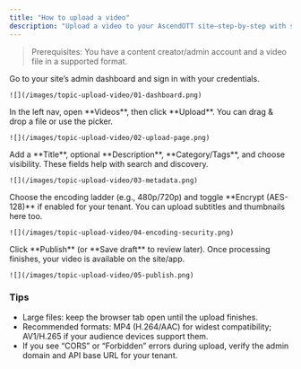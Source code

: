 ---
title: "How to upload a video"
description: "Upload a video to your AscendOTT site—step-by-step with screenshots."
---

> Prerequisites: You have a content creator/admin account and a video file in a supported format.

<AccordionGroup>

  <Accordion title="Step 1 — Open the Dashboard" icon="layout-dashboard">
    Go to your site’s admin dashboard and sign in with your credentials.

    ![](/images/topic-upload-video/01-dashboard.png)
  </Accordion>

  <Accordion title="Step 2 — Go to Videos → Upload" icon="file-video">
    In the left nav, open **Videos**, then click **Upload**. You can drag & drop a file or use the picker.

    ![](/images/topic-upload-video/02-upload-page.png)
  </Accordion>

  <Accordion title="Step 3 — Fill in details" icon="edit-3">
    Add a **Title**, optional **Description**, **Category/Tags**, and choose visibility.
    These fields help with search and discovery.

    ![](/images/topic-upload-video/03-metadata.png)
  </Accordion>

  <Accordion title="Step 4 — Encoding & security" icon="lock">
    Choose the encoding ladder (e.g., 480p/720p) and toggle **Encrypt (AES-128)** if enabled for your tenant.
    You can upload subtitles and thumbnails here too.

    ![](/images/topic-upload-video/04-encoding-security.png)
  </Accordion>

  <Accordion title="Step 5 — Publish" icon="check-circle">
    Click **Publish** (or **Save draft** to review later). Once processing finishes, your video is available on the site/app.

    ![](/images/topic-upload-video/05-publish.png)
  </Accordion>

</AccordionGroup>

### Tips
- Large files: keep the browser tab open until the upload finishes.
- Recommended formats: MP4 (H.264/AAC) for widest compatibility; AV1/H.265 if your audience devices support them.
- If you see “CORS” or “Forbidden” errors during upload, verify the admin domain and API base URL for your tenant.
